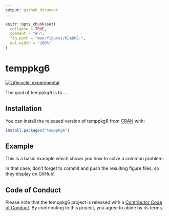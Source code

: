 ```yaml
---
output: github_document
---
```


<!-- README.md is generated from README.Rmd. Please edit that file -->

```r
knitr::opts_chunk$set(
  collapse = TRUE,
  comment = "#>",
  fig.path = "man/figures/README-",
  out.width = "100%"
)
```

# temppkg6

<!-- badges: start -->
[![Lifecycle: experimental](https://img.shields.io/badge/lifecycle-experimental-orange.svg)](https://www.tidyverse.org/lifecycle/#experimental)
<!-- badges: end -->

The goal of temppkg6 is to ...

## Installation

You can install the released version of temppkg6 from [CRAN](https://CRAN.R-project.org) with:

``` r
install.packages("temppkg6")
```

## Example

This is a basic example which shows you how to solve a common problem:


In that case, don't forget to commit and push the resulting figure files, so they display on GitHub!

## Code of Conduct

Please note that the temppkg6 project is released with a [Contributor Code of Conduct](https://contributor-covenant.org/version/2/0/CODE_OF_CONDUCT.html). By contributing to this project, you agree to abide by its terms.

